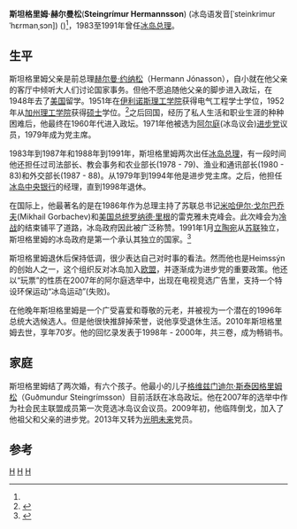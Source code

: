 {{refimprove|time=2014-03-21T11:58:13+00:00}}
{{Infobox Prime Minister 
| name          = 斯坦格里姆·赫尔曼松<br>Steingrímur Hermannsson
| image         =
| order         = [[冰岛总理|冰岛总理]] 
| term_start    = 1983年5月28日
| term_end      = 1987年7月8日
| president     = [[维格迪丝·芬博阿多蒂尔|维格迪丝·芬博阿多蒂尔]]
| term_start2   = 1988年9月28日
| term_end2     = 1991年4月30日
| president2    = [[维格迪丝·芬博阿多蒂尔|维格迪丝·芬博阿多蒂尔]]
| predecessor   = [[古纳尔·托罗德森|古纳尔·托罗德森]]
| successor     = [[索尔斯泰因·帕尔松|索尔斯泰因·帕尔松]]
| predecessor3  = [[索尔斯泰因·帕尔松|索尔斯泰因·帕尔松]]
| successor3    = [[戴维·奥德森|戴维·奥德森]]
| birth_date    = {{birth date|1928|6|22|df=y}}
| birth_place   = 冰岛[[雷克雅未克|雷克雅未克]]
| death_date    = {{death date and age|2010|2|1|1928|6|22|df=y}}<ref name="icereview">{{cite web|url=http://www.icelandreview.com/icelandreview/daily_news/?cat_id=21123&ew_0_a_id=357282|title=Former Prime Minister of Iceland Passes Away|date=2 February 2010|work=Iceland Review Online|accessdate=3 February 2010|archive-url=https://web.archive.org/web/20101215222139/http://www.icelandreview.com/icelandreview/daily_news/?cat_id=21123&ew_0_a_id=357282|archive-date=2010-12-15|dead-url=yes}}</ref>
| party         = [[进步党_(冰岛)|进步党]]
}}
{{icelandic name|Steingrímur（斯坦格里姆）}}
'''斯坦格里姆·赫尔曼松'''('''Steingrímur Hermannsson''') (冰岛语发音[ˈsteinkrimur ˈhɛrmanˌsɔn]) ({{bd|1928年|6月22日|2010年|2月1日|}})<ref name="icereview" />，1983至1991年曾任[[冰岛总理|冰岛总理]]。

==生平==
斯坦格里姆父亲是前总理[[赫尔曼·约纳松|赫尔曼·约纳松]]（Hermann Jónasson），自小就在他父亲的客厅中倾听大人们讨论国家事务。但他不愿追随他父亲的脚步进入政坛，在1948年去了[[美国|美国]]留学。1951年在[[伊利诺斯理工学院|伊利诺斯理工学院]]获得电气工程学士学位，1952年从[[加州理工学院|加州理工学院]]获得[[硕士|硕士]]学位。<ref>{{cite web |url=http://caltechcampuspubs.library.caltech.edu/2464/1/June_6,_1952.pdf |title=Caltech Commencement Program |date=1952-06-06 |publisher=Caltech Campus Publications |accessdate=2013-03-29 |archive-date=2015-10-23 |archive-url=https://web.archive.org/web/20151023053131/http://caltechcampuspubs.library.caltech.edu/2464/1/June_6%2C_1952.pdf |dead-url=no }}</ref>之后回国，经历了私人生活和职业生涯的种种困难后，他最终在1960年代进入政坛。1971年他被选为[[阿尔庭|阿尔庭]](冰岛议会)[[进步党_(冰岛)|进步党]]议员，1979年成为党主席。

1983年到1987年和1988年到1991年，斯坦格里姆两次出任[[冰岛总理|冰岛总理]]，有一段时间他还担任过司法部长、教会事务和农业部长(1978 - 79)、渔业和通讯部长(1980 - 83)和外交部长(1987 - 88)。从1979年到1994年他是进步党主席。之后，他担任[[冰岛中央银行|冰岛中央银行]]的经理，直到1998年退休。

在国际上，他最著名的是在1986年作为总理主持了苏联总书记[[米哈伊尔·戈尔巴乔夫|米哈伊尔·戈尔巴乔夫]](Mikhail Gorbachev)和[[美国总统|美国总统]][[罗纳德·里根|罗纳德·里根]]的雷克雅未克峰会。此次峰会为[[冷战|冷战]]的结束铺平了道路，冰岛政府因此被广泛称赞。1991年1月[[立陶宛|立陶宛]]从[[苏联|苏联]]独立，斯坦格里姆的冰岛政府是第一个承认其独立的国家。<ref>{{Cite web |url=http://www3.lrs.lt/pls/inter/w5_show?p_r=4097&p_d=62813&p_k=1 |title=存档副本 |access-date=2014-03-21 |archive-date=2016-03-03 |archive-url=https://web.archive.org/web/20160303193419/http://www3.lrs.lt/pls/inter/w5_show?p_r=4097&p_d=62813&p_k=1 |dead-url=no }}</ref>

斯坦格里姆退休后保持低调，很少表达自己对时事的看法。然而他也是Heimssýn的创始人之一，这个组织反对冰岛加入[[欧盟|欧盟]]，并逐渐成为进步党的重要政策。他还以“玩票”的性质在2007年的阿尔庭选举中，出现在电视竞选广告里，支持一个特设环保运动“冰岛运动”(失败)。

在他晚年斯坦格里姆是一个广受喜爱和尊敬的元老，并被视为一个潜在的1996年总统大选候选人。但是他很快推辞掉荣誉，说他享受退休生活。2010年斯坦格里姆去世，享年70岁。他的回忆录发表于1998年 - 2000年，共三卷，成为畅销书。


==家庭==
斯坦格里姆结了两次婚，有六个孩子。他最小的儿子[[格维兹门迪尔·斯泰因格里姆松|格维兹门迪尔·斯泰因格里姆松]]（Guðmundur Steingrímsson）目前活跃在冰岛政坛。他在2007年的选举中作为社会民主联盟成员第一次竞选冰岛议会议员。2009年初，他临阵倒戈，加入了他祖父和父亲的进步党。2013年又转为[[光明未来__(冰岛)|光明未来]]党员。

==参考==
{{reflist}}

{{s-start}}
{{s-off}}
{{s-bef| before = [[卡加坦·约翰内松|卡加坦·约翰内松]]<br>(Kjartan Jóhannsson)}}
{{s-ttl| title  = 冰岛渔业部长 | years = 1980–1983}}
{{s-aft| after  = [[哈尔多尔·奥斯格里姆松|哈尔多尔·奥斯格里姆松]]}}
{{s-bef| before = [[古纳尔·托罗德森|古纳尔·托罗德森]]}}
{{s-ttl| title  = [[冰岛总理|冰岛总理]]<br />(第1次) | years = 1983–1987}}
{{s-aft| after  = [[索尔斯泰因·帕尔松|索尔斯泰因·帕尔松]]}}
{{s-bef| before = [[马蒂亚斯·马蒂森|马蒂亚斯·马蒂森]]<br>(Matthías Mathiesen)}}
{{s-ttl| title  = 冰岛外交部长 | years = 1987–1988}}
{{s-aft| after  = [[约恩・巴尔德温・汉尼巴尔松|约恩・巴尔德温・汉尼巴尔松]]<br>(Jón Baldvin Hannibalsson)}}
{{s-bef| before = [[索尔斯泰因·帕尔松|索尔斯泰因·帕尔松]]}}
{{s-ttl| title  = [[冰岛总理|冰岛总理]]<br />(第2次) | years = 1988–1991}}
{{s-aft| after  = [[戴维·奥德森|戴维·奥德森]]}}
{{s-ppo}}
{{s-bef| before = [[奥拉夫尔·约翰内松|奥拉夫尔·约翰内松]]}}
{{s-ttl| title  = [[进步党_(冰岛)|进步党]] | years = 1979–1994}}
{{s-aft| after  = [[哈尔多尔·奥斯格里姆松|哈尔多尔·奥斯格里姆松]]}}
{{s-end}}

{{冰岛总理}}

{{Authority control}}
[[Category:冰岛总理|H]]
[[Category:伊利諾理工學院校友|H]]
[[Category:加州理工學院校友|H]]